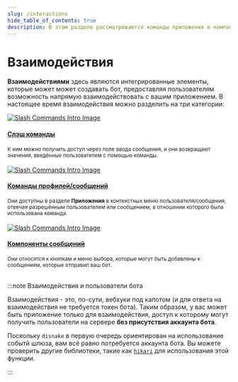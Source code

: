 ```yaml
---
slug: /interactions
hide_table_of_contents: true
description: В этом разделе рассматриваются команды приложения и компоненты сообщений.
---
```


# Взаимодействия

**Взаимодействиями** здесь являются интегрированные элементы, которые может может создавать бот, предоставляя
пользователям возможность напрямую взаимодействовать с вашим приложением. В настоящее время взаимодействия можно
разделить на три категории:

<div class="container">
	<div class="row">
		<div class="col padding-vert--md">
			<div class="card">
				<div class="card__image">
					<a href="/interactions/slash-commands">
						<img
							src={require('./images/slash-commands-intro.png').default}
							alt="Slash Commands Intro Image"
						/>
					</a>
				</div>
				<div class="card__body">
					<a href="/interactions/slash-commands">
						<h4>Слэш команды</h4>
					</a>
					<small>
						К ним можно получить доступ через поле ввода сообщения, и они возвращают значения, введённые
						пользователем с помощью команды.
					</small>
				</div>
			</div>
		</div>
		<br />
		<div class="col padding-vert--md">
			<div class="card">
				<div class="card__image">
					<a href="/interactions/user-message-commands">
						<img
							src={require('./images/user-message-commands-intro.png').default}
							alt="Slash Commands Intro Image"
						/>
					</a>
				</div>
				<div class="card__body">
					<a href="/interactions/user-message-commands">
						<h4>Команды профилей/сообщений</h4>
					</a>
					<small>
						Они доступны в разделе <b>Приложения</b> в контекстных меню пользователя/сообщения, отвечая
						разрешённым пользователем или сообщением, в отношении которого была использована команда.
					</small>
				</div>
			</div>
		</div>
		<br />
		<div class="col padding-vert--md">
			<div class="card">
				<div class="card__image">
					<a href="/interactions/message-components">
						<img
							src={require('./images/message-components-intro.png').default}
							alt="Slash Commands Intro Image"
						/>
					</a>
				</div>
				<div class="card__body">
					<a href="/interactions/message-components">
						<h4>Компоненты сообщений</h4>
					</a>
					<small>
						Они относятся к кнопкам и меню выбора, которые могут быть добавлены к сообщениям, которые
						отправил ваш бот.
					</small>
				</div>
			</div>
		</div>
	</div>
</div>

<br />

:::note Взаимодействия и пользователи бота

Взаимодействия - это, по-сути, вебхуки под капотом (и для ответа на взаимодействия не требуется токен бота). Таким
образом, у вас может быть приложение только для взаимодействия, доступ к которому могут получить пользователи на
сервере **без присутствия аккаунта бота**.

Поскольку `disnake` в первую очередь ориентирован на использование событй шлюза, вам всё равно потребуется аккаунта
бота. Вы можете проверить другие библиотеки, такие как [`hikari`](https://www.hikari-py.dev/) для использования этой
функции.

:::
